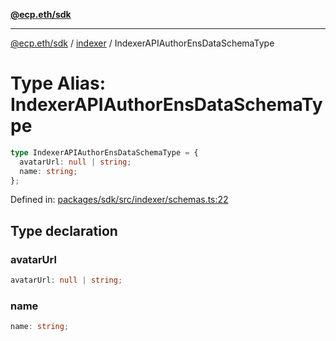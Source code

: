 [**@ecp.eth/sdk**](../../index.mdx)

***

[@ecp.eth/sdk](/sdk-reference/index.mdx) / [indexer](/sdk-reference/indexer/index.mdx) / IndexerAPIAuthorEnsDataSchemaType

# Type Alias: IndexerAPIAuthorEnsDataSchemaType

```ts
type IndexerAPIAuthorEnsDataSchemaType = {
  avatarUrl: null | string;
  name: string;
};
```

Defined in: [packages/sdk/src/indexer/schemas.ts:22](https://github.com/ecp-eth/comments-monorepo/blob/main/packages/sdk/src/indexer/schemas.ts#L22)

## Type declaration

### avatarUrl

```ts
avatarUrl: null | string;
```

### name

```ts
name: string;
```

